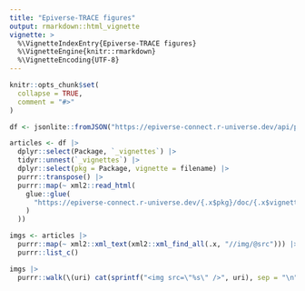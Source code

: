 ```yaml
---
title: "Epiverse-TRACE figures"
output: rmarkdown::html_vignette
vignette: >
  %\VignetteIndexEntry{Epiverse-TRACE figures}
  %\VignetteEngine{knitr::rmarkdown}
  %\VignetteEncoding{UTF-8}
---
```


```r
knitr::opts_chunk$set(
  collapse = TRUE,
  comment = "#>"
)
```

```r
df <- jsonlite::fromJSON("https://epiverse-connect.r-universe.dev/api/packages")

articles <- df |>
  dplyr::select(Package, `_vignettes`) |>
  tidyr::unnest(`_vignettes`) |>
  dplyr::select(pkg = Package, vignette = filename) |>
  purrr::transpose() |>
  purrr::map(~ xml2::read_html(
    glue::glue(
      "https://epiverse-connect.r-universe.dev/{.x$pkg}/doc/{.x$vignette}"
    )
  ))

imgs <- articles |>
  purrr::map(~ xml2::xml_text(xml2::xml_find_all(.x, "//img/@src"))) |>
  purrr::list_c()

imgs |>
  purrr::walk(\(uri) cat(sprintf("<img src=\"%s\" />", uri), sep = "\n"))
```
